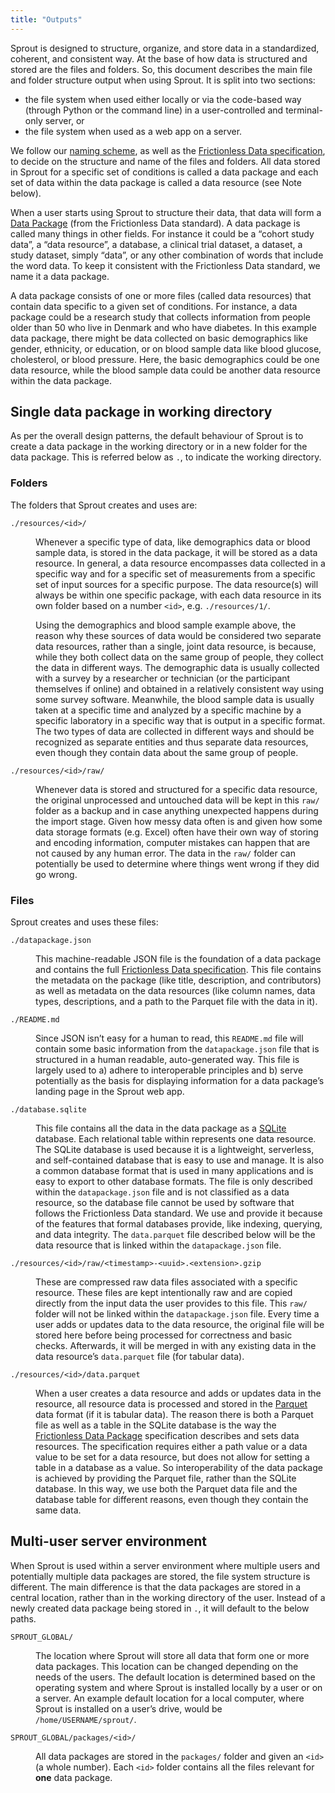```yaml
---
title: "Outputs"
---
```


Sprout is designed to structure, organize, and store data in a
standardized, coherent, and consistent way. At the base of how data is
structured and stored are the files and folders. So, this document
describes the main file and folder structure output when using Sprout.
It is split into two sections:

-   the file system when used either locally or via the code-based way
    (through Python or the command line) in a user-controlled and
    terminal-only server, or
-   the file system when used as a web app on a server.

We follow our [naming scheme](/docs/design/architecture/naming.qmd), as
well as the [Frictionless Data
specification](https://decisions.seedcase-project.org/why-frictionless-data/),
to decide on the structure and name of the files and folders. All data
stored in Sprout for a specific set of conditions is called a data
package and each set of data within the data package is called a data
resource (see Note below).

::: callout-note
When a user starts using Sprout to structure their data, that data will
form a [Data Package](https://datapackage.org) (from the Frictionless
Data standard). A data package is called many things in other fields.
For instance it could be a "cohort study data", a "data resource", a
database, a clinical trial dataset, a dataset, a study dataset, simply
"data", or any other combination of words that include the word data. To
keep it consistent with the Frictionless Data standard, we name it a
data package.

A data package consists of one or more files (called data resources)
that contain data specific to a given set of conditions. For instance, a
data package could be a research study that collects information from
people older than 50 who live in Denmark and who have diabetes. In this
example data package, there might be data collected on basic
demographics like gender, ethnicity, or education, or on blood sample
data like blood glucose, cholesterol, or blood pressure. Here, the basic
demographics could be one data resource, while the blood sample data
could be another data resource within the data package.
:::

## Single data package in working directory

As per the overall design patterns, the default behaviour of Sprout is
to create a data package in the working directory or in a new folder for
the data package. This is referred below as `.`, to indicate the working
directory.

### Folders

The folders that Sprout creates and uses are:

`./resources/<id>/`

:   Whenever a specific type of data, like demographics data or blood
    sample data, is stored in the data package, it will be stored as a
    data resource. In general, a data resource encompasses data
    collected in a specific way and for a specific set of measurements
    from a specific set of input sources for a specific purpose. The
    data resource(s) will always be within one specific package, with
    each data resource in its own folder based on a number `<id>`, e.g.
    `./resources/1/`.

    ::: callout-note
    Using the demographics and blood sample example above, the reason
    why these sources of data would be considered two separate data
    resources, rather than a single, joint data resource, is because,
    while they both collect data on the same group of people, they
    collect the data in different ways. The demographic data is usually
    collected with a survey by a researcher or technician (or the
    participant themselves if online) and obtained in a relatively
    consistent way using some survey software. Meanwhile, the blood
    sample data is usually taken at a specific time and analyzed by a
    specific machine by a specific laboratory in a specific way that is
    output in a specific format. The two types of data are collected in
    different ways and should be recognized as separate entities and
    thus separate data resources, even though they contain data about
    the same group of people.
    :::

`./resources/<id>/raw/`

:   Whenever data is stored and structured for a specific data resource,
    the original unprocessed and untouched data will be kept in this
    `raw/` folder as a backup and in case anything unexpected happens
    during the import stage. Given how messy data often is and given how
    some data storage formats (e.g. Excel) often have their own way of
    storing and encoding information, computer mistakes can happen that
    are not caused by any human error. The data in the `raw/` folder can
    potentially be used to determine where things went wrong if they did
    go wrong.

### Files

Sprout creates and uses these files:

`./datapackage.json`

:   This machine-readable JSON file is the foundation of a data package
    and contains the full [Frictionless Data
    specification](https://datapackage.org/). This file contains the
    metadata on the package (like title, description, and contributors)
    as well as metadata on the data resources (like column names, data
    types, descriptions, and a path to the Parquet file with the data in
    it).

`./README.md`

:   Since JSON isn't easy for a human to read, this `README.md` file
    will contain some basic information from the `datapackage.json` file
    that is structured in a human readable, auto-generated way. This
    file is largely used to a) adhere to interoperable principles and b)
    serve potentially as the basis for displaying information for a data
    package's landing page in the Sprout web app.

`./database.sqlite`

:   This file contains all the data in the data package as a
    [SQLite](https://decisions.seedcase-project.org/why-sqlite/)
    database. Each relational table within represents one data resource.
    The SQLite database is used because it is a lightweight, serverless,
    and self-contained database that is easy to use and manage. It is
    also a common database format that is used in many applications and
    is easy to export to other database formats. The file is only
    described within the `datapackage.json` file and is not classified
    as a data resource, so the database file cannot be used by software
    that follows the Frictionless Data standard. We use and provide it
    because of the features that formal databases provide, like
    indexing, querying, and data integrity. The `data.parquet` file
    described below will be the data resource that is linked within the
    `datapackage.json` file.

`./resources/<id>/raw/<timestamp>-<uuid>.<extension>.gzip`

:   These are compressed raw data files associated with a specific
    resource. These files are kept intentionally raw and are copied
    directly from the input data the user provides to this file. This
    `raw/` folder will not be linked within the `datapackage.json` file.
    Every time a user adds or updates data to the data resource, the
    original file will be stored here before being processed for
    correctness and basic checks. Afterwards, it will be merged in with
    any existing data in the data resource's `data.parquet` file (for
    tabular data).

`./resources/<id>/data.parquet`

:   When a user creates a data resource and adds or updates data in the
    resource, all resource data is processed and stored in the
    [Parquet](https://decisions.seedcase-project.org/why-parquet/) data
    format (if it is tabular data). The reason there is both a Parquet
    file as well as a table in the SQLite database is the way the
    [Frictionless Data Package](https://datapackage.org/) specification
    describes and sets data resources. The specification requires either
    a path value or a data value to be set for a data resource, but does
    not allow for setting a table in a database as a value. So
    interoperability of the data package is achieved by providing the
    Parquet file, rather than the SQLite database. In this way, we use
    both the Parquet data file and the database table for different
    reasons, even though they contain the same data.

## Multi-user server environment

When Sprout is used within a server environment where multiple users and
potentially multiple data packages are stored, the file system structure
is different. The main difference is that the data packages are stored
in a central location, rather than in the working directory of the user.
Instead of a newly created data package being stored in `.`, it will
default to the below paths.

`SPROUT_GLOBAL/`

:   The location where Sprout will store all data that form one or more
    data packages. This location can be changed depending on the needs
    of the users. The default location is determined based on the
    operating system and where Sprout is installed locally by a user or
    on a server. An example default location for a local computer, where
    Sprout is installed on a user's drive, would be
    `/home/USERNAME/sprout/`.

`SPROUT_GLOBAL/packages/<id>/`

:   All data packages are stored in the `packages/` folder and given an
    `<id>` (a whole number). Each `<id>` folder contains all the files
    relevant for **one** data package.
